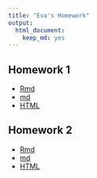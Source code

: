 ```yaml
---
title: "Eva's Homework"
output:
  html_document:
    keep_md: yes
---
```


Homework 1
--------

- [Rmd](https://github.com/STAT540-UBC/zz_yap-shyong-quin_STAT540_2015/blob/master/homework/hw1/hw1.Rmd)
- [md](https://github.com/STAT540-UBC/zz_yap-shyong-quin_STAT540_2015/blob/master/homework/hw1/hw1.md)
- [HTML](https://github.com/STAT540-UBC/zz_yap-shyong-quin_STAT540_2015/blob/master/homework/hw1/hw1.html)

Homework 2
--------

- [Rmd](https://github.com/STAT540-UBC/zz_yap-shyong-quin_STAT540_2015/blob/master/homework/hw2/hw02.Rmd)
- [md](https://github.com/STAT540-UBC/zz_yap-shyong-quin_STAT540_2015/blob/master/homework/hw2/hw02.md)
- [HTML](https://github.com/STAT540-UBC/zz_yap-shyong-quin_STAT540_2015/blob/master/homework/hw2/hw02.html)
